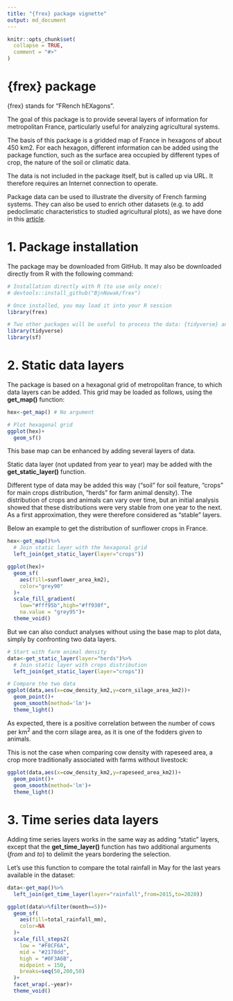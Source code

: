 ```yaml
---
title: "{frex} package vignette"
output: md_document
---
```


```r
knitr::opts_chunk$set(
  collapse = TRUE,
  comment = "#>"
)
```

# {frex} package

{frex} stands for "FRench hEXagons".

The goal of this package is to provide several layers of information for metropolitan France, particularly useful for analyzing agricultural systems.

The basis of this package is a gridded map of France in hexagons of about 450 km2. For each hexagon, different information can be added using the package function, such as the surface area occupied by different types of crop, the nature of the soil or climatic data.

The data is not included in the package itself, but is called up via URL. It therefore requires an Internet connection to operate.

Package data can be used to illustrate the diversity of French farming systems. They can also be used to enrich other datasets (e.g. to add pedoclimatic characteristics to studied agricultural plots), as we have done in this [article](https://link.springer.com/article/10.1007/s13593-022-00770-y).

# 1. Package installation

The package may be downloaded from GitHub. It may also be downloaded directly from R with the following command:

```r
# Installation directly with R (to use only once):
# devtools::install_github("BjnNowak/frex")

# Once installed, you may load it into your R session
library(frex)

# Two other packages will be useful to process the data: {tidyverse} and {sf}
library(tidyverse)
library(sf)

```

# 2. Static data layers

The package is based on a hexagonal grid of metropolitan france, to which data layers can be added. This grid may be loaded as follows, using the **get_map()** function:

```r
hex<-get_map() # No argument

# Plot hexagonal grid
ggplot(hex)+
  geom_sf()

```

This base map can be enhanced by adding several layers of data.

Static data layer (not updated from year to year) may be added with the **get_static_layer()** function.

Different type of data may be added this way ("soil" for soil feature, "crops" for main crops distribution, "herds" for farm animal density). The distribution of crops and animals can vary over time, but an initial analysis showed that these distributions were very stable from one year to the next. As a first approximation, they were therefore considered as "stable" layers.

Below an example to get the distribution of sunflower crops in France.

```r
hex<-get_map()%>%
  # Join static layer with the hexagonal grid
  left_join(get_static_layer(layer="crops"))

ggplot(hex)+
  geom_sf(
    aes(fill=sunflower_area_km2),
    color="grey90"
  )+
  scale_fill_gradient(
    low="#fff95b",high="#ff930f",
    na.value = "grey95")+
  theme_void()
```

But we can also conduct analyses without using the base map to plot data, simply by confronting two data layers.

```r
# Start with farm animal density
data<-get_static_layer(layer="herds")%>%
  # Join static layer with crops distribution
  left_join(get_static_layer(layer="crops"))

# Compare the two data
ggplot(data,aes(x=cow_density_km2,y=corn_silage_area_km2))+
  geom_point()+
  geom_smooth(method='lm')+
  theme_light()
```

As expected, there is a positive correlation between the number of cows per km<sup>2</sup> and the corn silage area, as it is one of the fodders given to animals.

This is not the case when comparing cow density with rapeseed area, a crop more traditionally associated with farms without livestock:

```r
ggplot(data,aes(x=cow_density_km2,y=rapeseed_area_km2))+
  geom_point()+
  geom_smooth(method='lm')+
  theme_light()
```

# 3. Time series data layers

Adding time series layers works in the same way as adding "static" layers, except that the **get_time_layer()** function has two additional arguments (*from* and *to*) to delimit the years bordering the selection.

Let's use this function to compare the total rainfall in May for the last years available in the dataset:

```r
data<-get_map()%>%
  left_join(get_time_layer(layer="rainfall",from=2015,to=2020))

ggplot(data%>%filter(month==5))+
  geom_sf(
    aes(fill=total_rainfall_mm),
    color=NA
  )+
  scale_fill_steps2(
    low = "#F8CF6A",
    mid = "#2178dd",
    high = "#0F3A6B",
    midpoint = 150,
    breaks=seq(50,200,50)
  )+
  facet_wrap(.~year)+
  theme_void()
```
